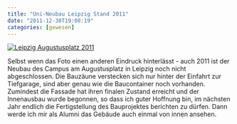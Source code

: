 ```yaml
---
title: "Uni-Neubau Leipzig Stand 2011"
date: "2011-12-30T19:08:19"
categories: [gewesen]
---
```


<a href="/blog/wp-content/uploads/2011/12/leipzig2011.jpg" rel="lightbox">![Leipzig Augustusplatz 2011](/blog/wp-content/uploads/2011/12/leipzig2011_klein.jpg)</a>

Selbst wenn das Foto einen anderen Eindruck hinterlässt - auch 2011 ist der Neubau des Campus am Augustusplatz in Leipzig noch nicht abgeschlossen. Die Bauzäune verstecken sich nur hinter der Einfahrt zur Tiefgarage, sind aber genau wie die Baucontainer noch vorhanden. Zumindest die Fassade hat ihren finalen Zustand erreicht und der Innenausbau wurde begonnen, so dass ich guter Hoffnung bin, im nächsten Jahr endlich die Fertigstellung des Bauprojektes berichten zu dürfen. Dann werde ich mir als Alumni das Gebäude auch einmal von innen ansehen.
